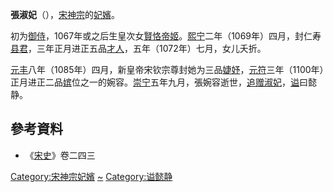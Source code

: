 '''張淑妃'''（{{bd|11世纪|?|1105年||catIdx=Z}}），[[宋神宗|宋神宗]]的[[妃嬪|妃嬪]]。

初为[[御侍|御侍]]，1067年或之后生皇次女[[楚国公主_(宋神宗)|賢恪帝姬]]。[[熙宁|熙宁]]二年（1069年）四月，封仁寿[[县君|县君]]，三年正月进正五品[[才人|才人]]，五年（1072年）七月，女儿夭折。

[[元丰_(北宋)|元丰]]八年（1085年）四月，新皇帝宋钦宗尊封她为三品[[婕妤|婕妤]]，[[元符|元符]]三年（1100年）正月进正二品[[嫔|嫔]]位之一的婉容。[[崇宁|崇宁]]五年九月，張婉容逝世，[[追赠|追赠]][[淑妃|淑妃]]，[[谥|谥]]曰懿静。

==參考資料==
*《[[宋史|宋史]]》卷二四三

[[Category:宋神宗妃嬪|Category:宋神宗妃嬪]]
[[Category:张姓|~]]
[[Category:谥懿静|Category:谥懿静]]